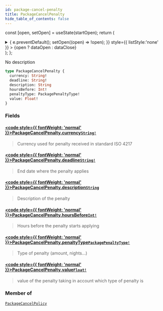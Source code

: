 ```yaml
---
id: package-cancel-penalty
title: PackageCancelPenalty
hide_table_of_contents: false
---
```






const [open, setOpen] = useState(startOpen);
return (
<details {...(open ? { open: true } : {})} className="details" style={{ border:'none', boxShadow:'none', background:'var(--ifm-background-color)' }}>
<summary
onClick={(e) => {
e.preventDefault();
setOpen((open) => !open);
}}
style={{ listStyle:'none' }} >
{open ? dataOpen : dataClose}
</summary>
{open && children}
</details>
);
};

No description

```graphql
type PackageCancelPenalty {
  currency: String!
  deadline: String!
  description: String
  hoursBefore: Int!
  penaltyType: PackagePenaltyType!
  value: Float!
}
```

### Fields

#### [<code style={{ fontWeight: 'normal' }}>PackageCancelPenalty.<b>currency</b></code>](#)<Bullet />[`String!`](/api/scalars/string) <Badge class="badge badge--secondary" text="non-null"/> <Badge class="badge badge--secondary" text="scalar"/>

> Currency used for penalty received in standard ISO 4217

#### [<code style={{ fontWeight: 'normal' }}>PackageCancelPenalty.<b>deadline</b></code>](#)<Bullet />[`String!`](/api/scalars/string) <Badge class="badge badge--secondary" text="non-null"/> <Badge class="badge badge--secondary" text="scalar"/>

> End date where the penalty applies

#### [<code style={{ fontWeight: 'normal' }}>PackageCancelPenalty.<b>description</b></code>](#)<Bullet />[`String`](/api/scalars/string) <Badge class="badge badge--secondary" text="scalar"/>

> Description of the penalty

#### [<code style={{ fontWeight: 'normal' }}>PackageCancelPenalty.<b>hoursBefore</b></code>](#)<Bullet />[`Int!`](/api/scalars/int) <Badge class="badge badge--secondary" text="non-null"/> <Badge class="badge badge--secondary" text="scalar"/>

> Hours before the penalty starts applying

#### [<code style={{ fontWeight: 'normal' }}>PackageCancelPenalty.<b>penaltyType</b></code>](#)<Bullet />[`PackagePenaltyType!`](/api/enums/package-penalty-type) <Badge class="badge badge--secondary" text="non-null"/> <Badge class="badge badge--secondary" text="enum"/>

> Type of penalty (amount, nights...)

#### [<code style={{ fontWeight: 'normal' }}>PackageCancelPenalty.<b>value</b></code>](#)<Bullet />[`Float!`](/api/scalars/float) <Badge class="badge badge--secondary" text="non-null"/> <Badge class="badge badge--secondary" text="scalar"/>

> value of the penalty taking in account which type of penalty is

### Member of

[`PackageCancelPolicy`](/api/objects/package-cancel-policy) <Badge class="badge badge--secondary" text="object"/>
